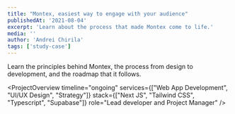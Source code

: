 ```yaml
---
title: "Montex, easiest way to engage with your audience"
publishedAt: '2021-08-04'
excerpt: 'Learn about the process that made Montex come to life.'
media: ''
author: 'Andrei Chirila'
tags: ['study-case']
---
```


<LiveLinks
  liveDemoURL="https://montex.chirila.dev/"
  sourceCodeURL="https://github.com/Kerosz/montex"
/>

Learn the principles behind Montex, the process from design to development, and the roadmap that it follows.

<ProjectOverview 
  timeline="ongoing"
  services={["Web App Development", "UI/UX Design", "Strategy"]}
  stack={["Next JS", "Tailwind CSS", "Typescript", "Supabase"]}
  role="Lead developer and Project Manager"
/>